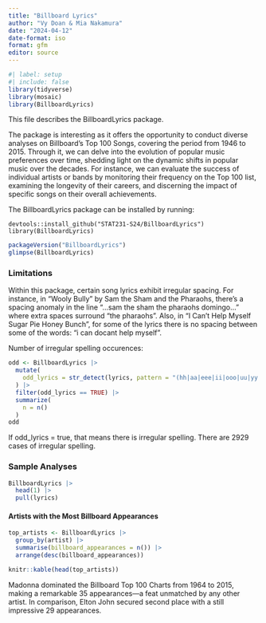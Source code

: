 ```yaml
---
title: "Billboard Lyrics"
author: "Vy Doan & Mia Nakamura"
date: "2024-04-12"
date-format: iso
format: gfm
editor: source
---
```


```r
#| label: setup
#| include: false
library(tidyverse)
library(mosaic)
library(BillboardLyrics)
```

This file describes the BillboardLyrics package.

The package is interesting as it offers the opportunity to conduct diverse analyses on Billboard's Top 100 Songs, covering the period from 1946 to 2015. Through it, we can delve into the evolution of popular music preferences over time, shedding light on the dynamic shifts in popular music over the decades. For instance, we can evaluate the success of individual artists or bands by monitoring their frequency on the Top 100 list, examining the longevity of their careers, and discerning the impact of specific songs on their overall achievements.

The BillboardLyrics package can be installed by running:

```
devtools::install_github("STAT231-S24/BillboardLyrics")
library(BillboardLyrics)
```

```r
packageVersion("BillboardLyrics")
glimpse(BillboardLyrics)
```

### **Limitations**

Within this package, certain song lyrics exhibit irregular spacing. For instance, in "Wooly Bully" by Sam the Sham and the Pharaohs, there's a spacing anomaly in the line "...sam the sham the pharaohs domingo..." where extra spaces surround "the pharaohs". Also, in "I Can't Help Myself Sugar Pie Honey Bunch", for some of the lyrics there is no spacing between some of the words: "i can docant help myself".

Number of irregular spelling occurences: 

```r

odd <- BillboardLyrics |>
  mutate(
    odd_lyrics = str_detect(lyrics, pattern = "(hh|aa|eee|ii|ooo|uu|yy|sss)"),
  ) |>
  filter(odd_lyrics == TRUE) |>
  summarize(
    n = n()
  )
odd

```

If odd_lyrics = true, that means there is irregular spelling. There are 2929 cases of irregular spelling. 

### **Sample Analyses**

```r
BillboardLyrics |>
  head(1) |>
  pull(lyrics)
```

#### Artists with the Most Billboard Appearances

```r
top_artists <- BillboardLyrics |>
  group_by(artist) |>
  summarise(billboard_appearances = n()) |>
  arrange(desc(billboard_appearances))

knitr::kable(head(top_artists))
```

Madonna dominated the Billboard Top 100 Charts from 1964 to 2015, making a remarkable 35 appearances—a feat unmatched by any other artist. In comparison, Elton John secured second place with a still impressive 29 appearances.

